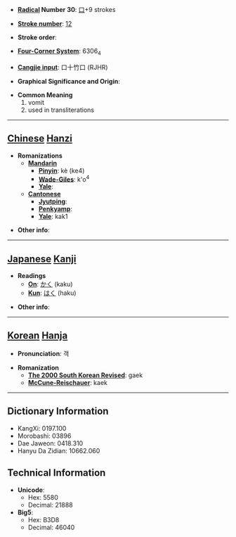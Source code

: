 * '''[[Wiktionary:Chinese radical index| Radical]] Number 30''': [[Wiktionary:Chinese radical index 口|口]]+9 strokes

* '''[[Wiktionary:Chinese total strokes index|Stroke number]]''': [[Wiktionary:Chinese total strokes index 12|12]]

* '''Stroke order''': 

* '''[[Wiktionary:Chinese four corner index|Four-Corner System]]''': 6306<sub>4</sub>

* '''[[Wiktionary:Chinese Cangjie index|Cangjie input]]''': 口十竹口 (RJHR)

* '''Graphical Significance and Origin''': 

* '''Common Meaning'''
*#vomit
*# used in transliterations


----

== [[Chinese]] [[Hanzi]] ==

* '''Romanizations'''
** '''[[Mandarin]]'''
*** '''[[Pinyin]]''': kè (ke4)
*** '''[[Wade-Giles]]''': k'o<sup>4</sup>
*** '''[[Yale]]''': 
** '''[[Cantonese]]'''
*** '''[[Jyutping]]''':
*** '''[[Penkyamp]]''': 
*** '''[[Yale]]''': kak1

* '''Other info''': 

----

== [[Japanese]] [[Kanji]] ==

* '''Readings'''
** '''[[On]]''': [[かく]] (kaku)
** '''[[Kun]]''': [[はく]] (haku)

* '''Other info''':  

----

== [[Korean]] [[Hanja]] ==

* '''Pronunciation''': 객

* '''Romanization'''
** '''[[The 2000 South Korean Revised Romanization|The 2000 South Korean Revised]]''': gaek
** '''[[McCune-Reischauer]]''': kaek

----

== Dictionary Information ==

* KangXi: 0197.100
* Morobashi: 03896
* Dae Jaweon: 0418.310
* Hanyu Da Zidian: 10662.060

== Technical Information ==

* '''Unicode''':
** Hex: 5580
** Decimal: 21888
* '''Big5''':
** Hex: B3D8
** Decimal: 46040